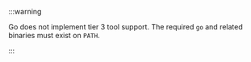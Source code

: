 :::warning

Go does not implement tier 3 tool support. The required `go` and related binaries must exist on
`PATH`.

:::
